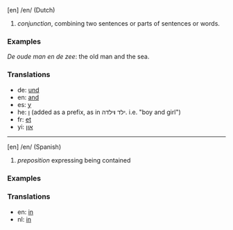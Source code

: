 [en] /en/ (Dutch) 

# ''conjunction'', combining two sentences or parts of sentences or words.

=== Examples ===

''De oude man en de zee'': the old man and the sea.

=== Translations ===

* de: [[und]]
* en: [[and]]
* es: [[y]]
* he: [[ו]] (added as a prefix, as in  ילד '''ו'''ילדה. i.e. "boy and girl")
* fr: [[et]]
* yi: [[און]]

----

[en] /en/ (Spanish) 

# ''preposition'' expressing being contained

=== Examples ===



=== Translations ===

* en: [[in]]
* nl: [[in]]
